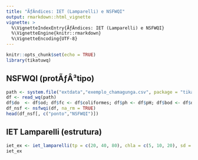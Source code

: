 ```yaml
---
title: "ÃƒÂndices: IET (Lamparelli) e NSFWQI"
output: rmarkdown::html_vignette
vignette: >
  %\VignetteIndexEntry{ÃƒÂndices: IET (Lamparelli) e NSFWQI}
  %\VignetteEngine{knitr::rmarkdown}
  %\VignetteEncoding{UTF-8}
---
```


```r
knitr::opts_chunk$set(echo = TRUE)
library(tikatuwq)
```

## NSFWQI (protÃƒÂ³tipo)
```r
path <- system.file("extdata","exemplo_chamagunga.csv", package = "tikatuwq")
df <- read_wq(path)
df$do  <- df$od; df$fc <- df$coliformes; df$ph <- df$pH; df$bod <- df$dbo; df$sst <- df$tds
df_nsf <- nsfwqi(df, na_rm = TRUE)
head(df_nsf[, c("ponto","NSFWQI")])
```

## IET Lamparelli (estrutura)
```r
iet_ex <- iet_lamparelli(tp = c(20, 40, 80), chla = c(5, 10, 20), sd = c(2, 1, 0.5), ambiente = "reservatorio")
iet_ex
```
